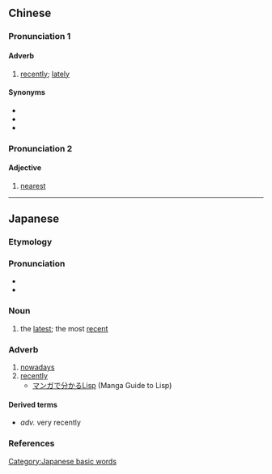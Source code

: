 ==Chinese==
{{zh-forms}}

===Pronunciation 1===
{{zh-pron
|m=zuìjìn
|c=zeoi3 gan6
|c-t=dui1 gin5*
|h=pfs=chui-khiun
|md=còi-*gê̤ṳng
|mn=xm,tp:chòe-kūn/zz,kh:chòe-kīn/qz:chòe-kǔn
|w=2tsoe jjin
|ma=y
|cat=adv
}}

====Adverb====
{{zh-adv}}

# [[recently]]; [[lately]]

====Synonyms====
* {{zh-l|比來}}
* {{zh-l|邇來}}
* {{zh-l|近來}}

===Pronunciation 2===
{{zh-pron
|m=zuìjìn
|c=zeoi3 kan5,zeoi3 gan6
|c_note=zeoi3 kan5 - vernacular; zeoi3 gan6 - literary
|h=pfs=chui-khiûn
|mn=xm,tp:chòe-kūn/zz,kh:chòe-kīn/qz:chòe-kǔn
|ma=y
|cat=a
}}

====Adjective====
{{zh-adj}}

# [[nearest]]

{{zh-cat|Beginning}}

----

==Japanese==
{{ja-kanjitab|さい|きん|yomi=on}}

===Etymology===
{{prefix|最|近|lang=ja|tr1=sai|t1=most|tr2=kin|t2=close|sort=きん}}

===Pronunciation===
* {{ja-pron|さいきん|y=on|acc=0|acc_ref=DJR}}
* {{homophones|lang=ja|細菌}}

===Noun===
{{ja-noun|さいきん}}

# the [[latest]]; the most [[recent]]

===Adverb===
{{ja-pos|さいきん|adverb}}

# [[nowadays]]
# [[recently]]
#* [http://lambda.bugyo.tk/cdr/mwl/index.html マンガで分かるLisp] (Manga Guide to Lisp)
#*: {{ja-usex|みりん。地域猫。'''最近'''までマクロのことをマグロと思っていた。|みりん。ち.いきねこ。'''さいきん''' まで マクロ の こと を マグロ と おもっていた。|Mirin: A neighbours' cat. Until '''recently''' often confused macros with tuna.}}

====Derived terms====
* {{ja-r|極最近|ごくさいきん}} ''adv.'' {{qualifier|uncommon}} very recently

===References===
<references/>

[[Category:Japanese basic words]]